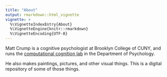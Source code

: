 ```yaml
---
title: "About"
output: rmarkdown::html_vignette
vignette: >
  %\VignetteIndexEntry{About}
  %\VignetteEngine{knitr::rmarkdown}
  %\VignetteEncoding{UTF-8}
---
```


Matt Crump is a cognitive psychologist at Brooklyn College of CUNY, and runs the [computational cognition lab](https://www.crumplab.com) in the Department of Psychology.

He also makes paintings, pictures, and other visual things. This is a digital repository of some of those things.

